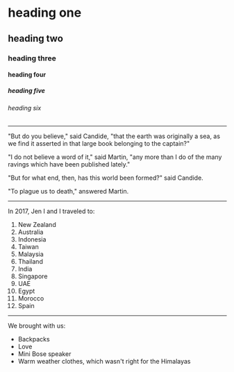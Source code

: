 <div data-test-id="headings">

# heading one

## heading two

### heading three

#### heading four

##### heading five

###### heading six

</div>

---

<div data-test-id='prose'>

"But do you believe," said Candide, "that the earth was originally a sea, as we find it asserted in that large book belonging to the captain?"

"I do not believe a word of it," said Martin, "any more than I do of the many ravings which have been published lately."

"But for what end, then, has this world been formed?" said Candide.

"To plague us to death," answered Martin.

</div>

---

<div data-test-id="ordered-list">

In 2017, Jen I and I traveled to:

1. New Zealand
1. Australia
1. Indonesia
1. Taiwan
1. Malaysia
1. Thailand
1. India
1. Singapore
1. UAE
1. Egypt
1. Morocco
1. Spain

</div>

---

<div data-test-id='unordered-list'>

We brought with us:

- Backpacks
- Love
- Mini Bose speaker
- Warm weather clothes, which wasn't right for the Himalayas

</div>
